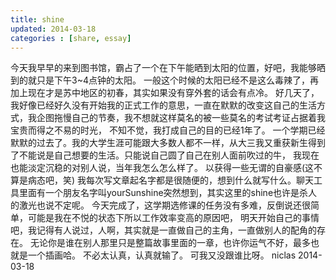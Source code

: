 ```yaml
---
title: shine
updated: 2014-03-18
categories : [share, essay]
---
```


今天我早早的来到图书馆，霸占了一个在下午能晒到太阳的位置，好吧，我能够晒到的就只是下午3~4点钟的太阳。
一般这个时候的太阳已经不是这么毒辣了，再加上现在才是苏中地区的初春，其实如果没有穿外套的话会有点冷。
好几天了，我好像已经好久没有开始我的正式工作的意思，一直在默默的改变这自己的生活方式，我企图拖慢自己的节奏，我不想就这样莫名的被一些莫名的考试考证占据着我宝贵而得之不易的时光，
不知不觉，我打成自己的目的已经1年了。
一个学期已经默默的过去了。我的大学生涯可能跟大多数人都不一样，从大三我又重获新生得到了不能说是自己想要的生活。只能说自己圆了自己在别人面前吹过的牛，
我现在也能淡定沉稳的对别人说，当年我怎么怎么样了。
以获得一些无谓的自豪感(这不算是病态吧，笑)
我每次写文章起名字都是很随便的，想到什么就写什么。聊天工具里面有一个朋友名字叫yourSunshine突然想到，其实这里的shine也许是杀人的激光也说不定呢。
今天完成了，这学期选修课的任务没有多难，反倒说还很简单，可能是我在不悦的状态下所以工作效率变高的原因吧，
明天开始自己的事情吧，我记得有人说过，人啊，其实就是一直做自己的主角，一直做别人的配角的存在。
无论你是谁在别人那里只是整篇故事里面的一章，也许你运气不好，最多也就是一个插画哈。
不必太认真，认真就输了。
可我又没跟谁比呀。
niclas 
2014-03-18

